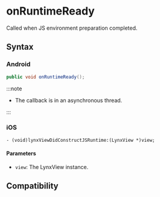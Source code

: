 # onRuntimeReady

Called when JS environment preparation completed.

## Syntax

### Android

```java
public void onRuntimeReady();
```

:::note

- The callback is in an asynchronous thread.

:::

### iOS

```objc
- (void)lynxViewDidConstructJSRuntime:(LynxView *)view;
```

#### Parameters

- `view`: The LynxView instance.

## Compatibility


<LegacyCompatTable metadata="lynx-native-api/lynx-view-client/on-runtime-ready" />